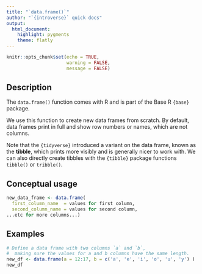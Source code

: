 ```yaml
---
title: "`data.frame()`"
author: "`{introverse}` quick docs"
output: 
  html_document:
    highlight: pygments
    theme: flatly
---
```



```r
knitr::opts_chunk$set(echo = TRUE, 
                      warning = FALSE, 
                      message = FALSE)
```


## Description

The `data.frame()` function comes with R and is part of the Base R `{base}` package.
  
We use this function to create new data frames from scratch. By default, data frames print in full and show row numbers or names, which are not columns. 

Note that the `{tidyverse}` introduced a variant on the data frame, known as the **tibble**, which prints more visibly and is generally nicer to work with. We can also directly create tibbles with the `{tibble}` package functions `tibble()` or `tribble()`. 

## Conceptual usage 

```r
new_data_frame <- data.frame(
  first_column_name  = values for first column,
  second_column_name = values for second column,
...etc for more columns...)
```

## Examples


```r
# Define a data frame with two columns `a` and `b`, 
#  making sure the values for a and b columns have the same length. 
new_df <- data.frame(a = 12:17, b = c('a', 'e', 'i', 'o', 'u', 'y') )
new_df
```
